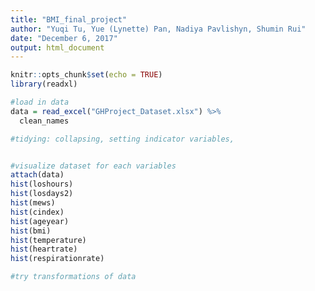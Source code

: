 ```yaml
---
title: "BMI_final_project"
author: "Yuqi Tu, Yue (Lynette) Pan, Nadiya Pavlishyn, Shumin Rui"
date: "December 6, 2017"
output: html_document
---
```


```r
knitr::opts_chunk$set(echo = TRUE)
library(readxl)
```

```r
#load in data
data = read_excel("GHProject_Dataset.xlsx") %>%
  clean_names

#tidying: collapsing, setting indicator variables, 


#visualize dataset for each variables
attach(data)
hist(loshours)
hist(losdays2)
hist(mews)
hist(cindex)
hist(ageyear)
hist(bmi)
hist(temperature)
hist(heartrate)
hist(respirationrate)

#try transformations of data


```

